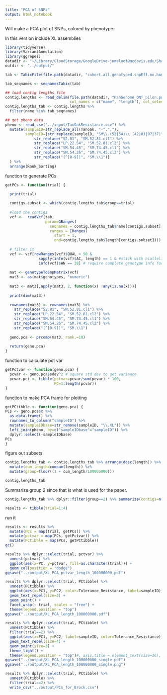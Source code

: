 ```yaml
---
title: "PCA of SNPs"
output: html_notebook
---
```


Will make a PCA plot of SNPs, colored by phenotype.

In this version include XL assemblies

```r
library(tidyverse)
library(VariantAnnotation)
library(ggrepel)
datadir <- "~/Library/CloudStorage/GoogleDrive-jnmaloof@ucdavis.edu/Shared drives/TanOak/new_12_2021_assembly"
outdir <- "../output/"
```

```r
tab <- TabixFile(file.path(datadir, "cohort.all.genotyped.snpEff.no.homozygous.alt.vcf.bgz"))

tab_seqnames <- seqnamesTabix(tab)

## load contig lengths file 
contig.lengths <- read_delim(file.path(datadir, "PanGenome_ONT_pilon.purge.dedup90.drop2k.mergeN.fasta.fai"),
                             col_names = c("name", "length"), col_select = 1:2)
contig.lengths_tab <- contig.lengths %>%
  filter(name %in% tab_seqnames)
```

```r
## get pheno data
pheno <- read_csv("../input/TanOakResistance.csv") %>%
  mutate(sampleID=str_replace_all(Tanoak, "-","."),
         sampleID={str_replace(sampleID, "SM\\.(52|54)\\.(42|81|97|37)", "\\1.\\2") %>%
             str_replace("52.81", "SM.52.81.cl1") %>% 
             str_replace("LP.22.54", "SM.52.81.cl2") %>%
             str_replace("SM.54.45", "SM.74.45.cl1") %>%
             str_replace("SM.54.26", "SM.74.45.cl2") %>%
             str_replace("(^[0-9])", "SM.\\1")}
  ) %>%
  arrange(Rank_Sorting)
```

function to generate PCs
```r
getPCs <- function(trial) {
  
  print(trial)

  contigs.subset <- which(contig.lengths_tab$group==trial)
  
  #load the contigs
  vcf <-  readVcf(tab, 
                  param=GRanges(
                    seqnames = contig.lengths_tab$name[contigs.subset],
                    ranges = IRanges(
                      start = 1,
                      end=contig.lengths_tab$length[contigs.subset])))
  
  # filter it
  vcf <- vcf[rowRanges(vcf)$QUAL > 50 &
               sapply(info(vcf)$AC, length) == 1 & #stick with biallelic SNPs for now
               info(vcf)$AN == 38] # require complete genotype info for now 
  
  mat <- genotypeToSnpMatrix(vcf)
  mat3 <- as(mat$genotypes, "numeric")
  
  mat3 <- mat3[,apply(mat3, 2, function(x) !any(is.na(x)))]
  
  print(dim(mat3))
  
  rownames(mat3) <- rownames(mat3) %>% 
    str_replace("52.81", "SM.52.81.cl1") %>% 
    str_replace("LP.22.54", "SM.52.81.cl2") %>%
    str_replace("SM.54.45", "SM.74.45.cl1") %>%
    str_replace("SM.54.26", "SM.74.45.cl2") %>%
    str_replace("(^[0-9])", "SM.\\1")
  
  geno.pca <- prcomp(mat3, rank.=10)
  
  return(geno.pca)
}
```

function to calculate pct var
```r
getPctvar <- function(geno.pca) {
  pcvar <- geno.pca$sdev^2 # square std dev to get variance
  pcvar.pct <- tibble(pctvar=pcvar/sum(pcvar) * 100,
                      PC=1:length(pcvar))
}
```

function to make PCA frame for plotting
```r
getPCtibble <- function(geno.pca) {
PCs <- geno.pca$x %>%
  as.data.frame() %>%
  rownames_to_column("sampleID") %>%
  mutate(sampleIDbase=str_remove(sampleID, "\\.XL")) %>%
  left_join(pheno, by=c("sampleIDbase"="sampleID")) %>%
  dplyr::select(-sampleIDbase)
PCs
}
```

figure out subsets
```r
contig.lengths_tab <- contig.lengths_tab %>% arrange(desc(length)) %>%
  mutate(cum_length=cumsum(length)) %>%
  mutate(group=floor((1 + cum_length/100000000)))

contig.lengths_tab
```

Summarize group 2 since that is what is used for the paper.
```r
contig.lengths_tab %>% dplyr::filter(group==2) %>% summarize(contigs=n(), bp=sum(length))
```


```r
results <- tibble(trial=1:4)
```


run it
```r
results <- results %>%
  mutate(PCs = map(trial, getPCs)) %>%
  mutate(pctvar = map(PCs, getPctvar)) %>%
  mutate(PCtibble = map(PCs, getPCtibble))
gc()
```

```r
results %>% dplyr::select(trial, pctvar) %>% 
  unnest(pctvar) %>%
  ggplot(aes(x=PC, y=pctvar, fill=as.character(trial))) +
  geom_col(position = "dodge")
ggsave("../output/XL_PCA_pctvar_length_100000000.pdf")
```

```r
results %>% dplyr::select(trial, PCtibble) %>% 
  unnest(PCtibble) %>%
  ggplot(aes(x=PC1, y=PC2, color=Tolerance_Resistance, label=sampleID)) +
  geom_text_repel(size=3) + 
  geom_point() +
  facet_wrap(~ trial, scales = "free") +
  theme(legend.position = "top")
ggsave("../output/XL_PCA_length_100000000.pdf")

```


```r
results %>% dplyr::select(trial, PCtibble) %>% 
  unnest(PCtibble) %>%
  filter(trial==2) %>%
  ggplot(aes(x=PC1, y=PC2, label=sampleID, color=Tolerance_Resistance)) +
  geom_text_repel(size=4) + 
  geom_point(size=3) +
  theme_light() +
  theme(legend.position = "top")#, axis.title = element_text(size=16), axis.text = element_text(size=12), legend.text = element_text(size=16)) 
ggsave("../output/XL_PCA_length_100000000_single.pdf")
ggsave("../output/XL_PCA_length_100000000_single.png")

```

```r
results %>% dplyr::select(trial, PCtibble) %>% 
  unnest(PCtibble) %>%
  filter(trial==2) %>%
  write_csv("../output/PCs_for_Brock.csv")
```

